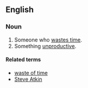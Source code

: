 ==English==

===Noun===
{{en-noun|sg=[[time]]-[[waster]]}}

# Someone who [[waste time|wastes time]].
# Something [[unproductive]].

====Related terms====
*[[waste of time]]
*[[Steve Atkin]]